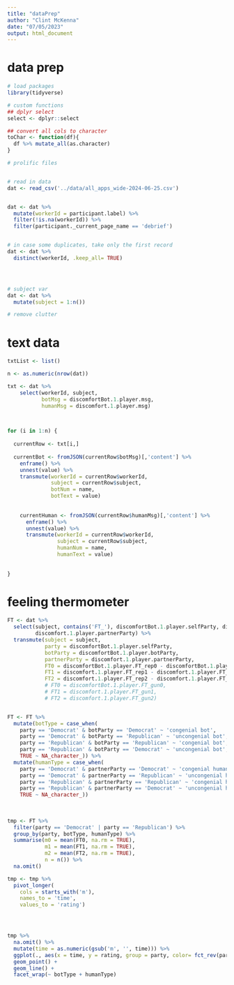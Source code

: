 ```yaml
---
title: "dataPrep"
author: "Clint McKenna"
date: "07/05/2023"
output: html_document
---
```



# data prep
```r

# load packages
library(tidyverse)

# custom functions
## dplyr select
select <- dplyr::select

## convert all cols to character
toChar <- function(df){
  df %>% mutate_all(as.character)
}

# prolific files


# read in data
dat <- read_csv('../data/all_apps_wide-2024-06-25.csv') 


dat <- dat %>%
  mutate(workerId = participant.label) %>%
  filter(!is.na(workerId)) %>%
  filter(participant._current_page_name == 'debrief')


# in case some duplicates, take only the first record
dat <- dat %>%
  distinct(workerId, .keep_all= TRUE)




# subject var
dat <- dat %>%
  mutate(subject = 1:n())

# remove clutter


```

# text data
```r

txtList <- list()

n <- as.numeric(nrow(dat))

txt <- dat %>%
    select(workerId, subject, 
           botMsg = discomfortBot.1.player.msg,
           humanMsg = discomfort.1.player.msg)
  


for (i in 1:n) {
    
  currentRow <- txt[i,]
  
  currentBot <- fromJSON(currentRow$botMsg)[,'content'] %>%
    enframe() %>%
    unnest(value) %>%
    transmute(workerId = currentRow$workerId,
              subject = currentRow$subject,
              botNum = name,
              botText = value)
  
    
    currentHuman <- fromJSON(currentRow$humanMsg)[,'content'] %>%
      enframe() %>%
      unnest(value) %>%
      transmute(workerId = currentRow$workerId,
                subject = currentRow$subject,
                humanNum = name,
                humanText = value)
    
    
}


```



# feeling thermometer
```r

FT <- dat %>%
  select(subject, contains('FT_'), discomfortBot.1.player.selfParty, discomfortBot.1.player.botParty,
         discomfort.1.player.partnerParty) %>%
  transmute(subject = subject,
            party = discomfortBot.1.player.selfParty,
            botParty = discomfortBot.1.player.botParty,
            partnerParty = discomfort.1.player.partnerParty,
            FT0 = discomfortBot.1.player.FT_rep0 - discomfortBot.1.player.FT_dem0,
            FT1 = discomfort.1.player.FT_rep1 - discomfort.1.player.FT_dem1,
            FT2 = discomfort.1.player.FT_rep2 - discomfort.1.player.FT_dem2)
            # FT0 = discomfortBot.1.player.FT_gun0,
            # FT1 = discomfort.1.player.FT_gun1,
            # FT2 = discomfort.1.player.FT_gun2)


FT <- FT %>%
  mutate(botType = case_when(
    party == 'Democrat' & botParty == 'Democrat' ~ 'congenial bot',
    party == 'Democrat' & botParty == 'Republican' ~ 'uncongenial bot',
    party == 'Republican' & botParty == 'Republican' ~ 'congenial bot',
    party == 'Republican' & botParty == 'Democrat' ~ 'uncongenial bot',
    TRUE ~ NA_character_)) %>%
  mutate(humanType = case_when(
    party == 'Democrat' & partnerParty == 'Democrat' ~ 'congenial human',
    party == 'Democrat' & partnerParty == 'Republican' ~ 'uncongenial human',
    party == 'Republican' & partnerParty == 'Republican' ~ 'congenial human',
    party == 'Republican' & partnerParty == 'Democrat' ~ 'uncongenial human',
    TRUE ~ NA_character_))
  
    
  
tmp <- FT %>%
  filter(party == 'Democrat' | party == 'Republican') %>%
  group_by(party, botType, humanType) %>%
  summarise(m0 = mean(FT0, na.rm = TRUE),
            m1 = mean(FT1, na.rm = TRUE),
            m2 = mean(FT2, na.rm = TRUE),
            n = n()) %>%
  na.omit()

tmp <- tmp %>%
  pivot_longer(
    cols = starts_with('m'),
    names_to = 'time',
    values_to = 'rating')





```



```r



tmp %>%
  na.omit() %>%
  mutate(time = as.numeric(gsub('m', '', time))) %>%
  ggplot(., aes(x = time, y = rating, group = party, color= fct_rev(party))) + 
  geom_point() + 
  geom_line() +
  facet_wrap(~ botType + humanType)


```
